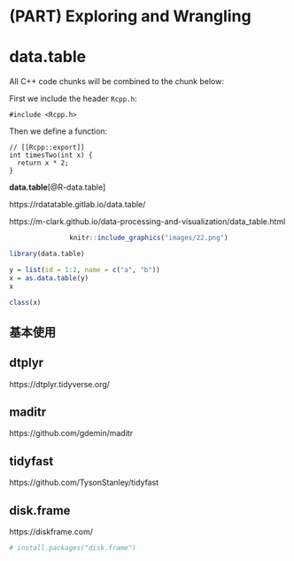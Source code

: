 
# (PART) Exploring and Wrangling {-}    



# data.table {#data-table}  

All C++ code chunks will be combined to the chunk below:



First we include the header `Rcpp.h`:

```Rcpp
#include <Rcpp.h>
```

Then we define a function:

```Rcpp
// [[Rcpp::export]]
int timesTwo(int x) {
  return x * 2;
}
```

**data.table**[@R-data.table]

https://rdatatable.gitlab.io/data.table/  

https://m-clark.github.io/data-processing-and-visualization/data_table.html   

<center>
```r
knitr::include_graphics("images/22.png")
```
</center>

```r
library(data.table)
```


```r
y = list(id = 1:2, name = c("a", "b"))
x = as.data.table(y)
x
```

```r
class(x)
```


## 基本使用 {#data-table-basics}



## dtplyr  

https://dtplyr.tidyverse.org/  


## maditr  

https://github.com/gdemin/maditr  


## tidyfast  

https://github.com/TysonStanley/tidyfast  

## disk.frame  

https://diskframe.com/  


```r
# install.packages("disk.frame")  
```

